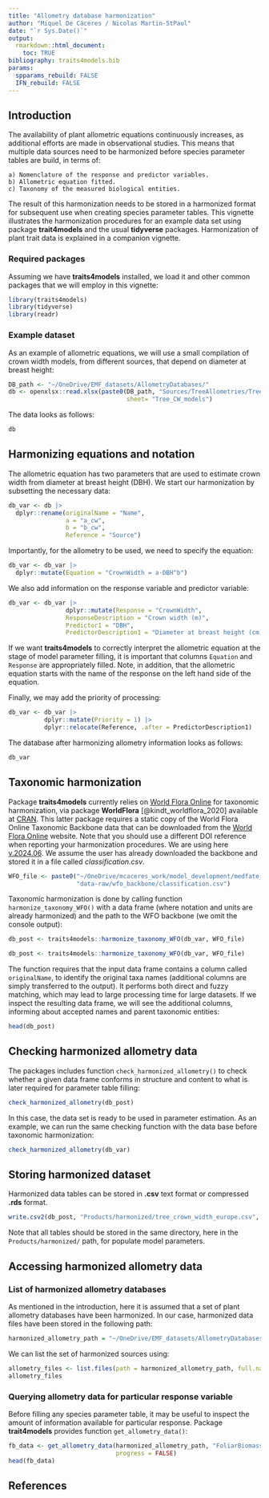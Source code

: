 ```yaml
---
title: "Allometry database harmonization"
author: "Miquel De Cáceres / Nicolas Martin-StPaul"
date: "`r Sys.Date()`"
output: 
  rmarkdown::html_document:
    toc: TRUE
bibliography: traits4models.bib
params:
  spparams_rebuild: FALSE
  IFN_rebuild: FALSE
---
```


## Introduction

The availability of plant allometric equations continuously increases, as additional efforts are made in observational studies. This means that multiple data sources need to be harmonized before species parameter tables are build, in terms of:

    a) Nomenclature of the response and predictor variables.
    b) Allometric equation fitted.
    c) Taxonomy of the measured biological entities. 

The result of this harmonization needs to be stored in a harmonized format for subsequent use when creating species parameter tables. This vignette illustrates the harmonization procedures for an example data set using package **trait4models** and the usual **tidyverse** packages. Harmonization of plant trait data is explained in a companion vignette.

### Required packages

Assuming we have **traits4models** installed, we load it and other common packages that we will employ in this vignette:
```r
library(traits4models)
library(tidyverse)
library(readr)
```


### Example dataset

As an example of allometric equations, we will use a small compilation of crown width models, from different sources, that depend on diameter at breast height:

```r
DB_path <- "~/OneDrive/EMF_datasets/AllometryDatabases/"
db <- openxlsx::read.xlsx(paste0(DB_path, "Sources/TreeAllometries/TreeAllometries.xlsx"),
                                 sheet= "Tree_CW_models")
```

The data looks as follows:
```r
db
```


## Harmonizing equations and notation

The allometric equation has two parameters that are used to estimate crown width from diameter at breast height (DBH). We start our harmonization by subsetting the necessary data:
```r
db_var <- db |>
  dplyr::rename(originalName = "Name",
                a = "a_cw",
                b = "b_cw",
                Reference = "Source") 
```

Importantly, for the allometry to be used, we need to specify the equation:
```r
db_var <- db_var |>
  dplyr::mutate(Equation = "CrownWidth = a·DBH^b")
```

We also add information on the response variable and predictor variable:
```r
db_var <- db_var |>
                dplyr::mutate(Response = "CrownWidth",
                ResponseDescription = "Crown width (m)",
                Predictor1 = "DBH",
                PredictorDescription1 = "Diameter at breast height (cm)")
```

If we want **traits4models** to correctly interpret the allometric equation at the stage of model parameter filling, it is important that columns `Equation` and `Response` are appropriately filled. Note, in addition, that the allometric equation starts with the name of the response on the left hand side of the equation.

Finally, we may add the priority of processing:
```r
db_var <- db_var |>
          dplyr::mutate(Priority = 1) |>
          dplyr::relocate(Reference, .after = PredictorDescription1)
```

The database after harmonizing allometry information looks as follows:
```r
db_var
```


## Taxonomic harmonization

Package **traits4models** currently relies on [World Flora Online](https://www.worldfloraonline.org/) for taxonomic harmonization, via package **WorldFlora** [@kindt_worldflora_2020] available at [CRAN](https://cran.r-project.org/package=WorldFlora). This latter package requires a static copy of the World Flora Online Taxonomic Backbone data that can be downloaded from the [World Flora Online](https://www.worldfloraonline.org/) website. Note that you should use a different DOI reference when reporting your harmonization procedures. We are using here [v.2024.06](https://doi.org/10.5281/zenodo.7460141). We assume the user has already downloaded the backbone and stored it in a file called *classification.csv*. 

```r
WFO_file <- paste0("~/OneDrive/mcaceres_work/model_development/medfate_parameterization/traits_and_models/", 
                   "data-raw/wfo_backbone/classification.csv")
```

Taxonomic harmonization is done by calling function `harmonize_taxonomy_WFO()` with a data frame (where notation and units are already harmonized) and the path to the WFO backbone (we omit the console output):

```r
db_post <- traits4models::harmonize_taxonomy_WFO(db_var, WFO_file)
```

```r
db_post <- traits4models::harmonize_taxonomy_WFO(db_var, WFO_file)
```

The function requires that the input data frame contains a column called `originalName`, to identify the original taxa names (additional columns are simply transferred to the output). It performs both direct and fuzzy matching, which may lead to large processing time for large datasets. If we inspect the resulting data frame, we will see the additional columns, informing about accepted names and parent taxonomic entities:

```r
head(db_post)
```

## Checking harmonized allometry data

The packages includes function `check_harmonized_allometry()` to check whether a given data frame conforms in structure and content to what is later required for parameter table filling:

```r
check_harmonized_allometry(db_post)
```

In this case, the data set is ready to be used in parameter estimation. As an example, we can run the same checking function with the data base before taxonomic harmonization:

```r
check_harmonized_allometry(db_var)
```

## Storing harmonized dataset

Harmonized data tables can be stored in **.csv** text format or compressed **.rds** format. 

```r
write.csv2(db_post, "Products/harmonized/tree_crown_width_europe.csv", row.names = FALSE)
```
Note that all tables should be stored in the same directory, here in the `Products/harmonized/` path, for populate model parameters.

## Accessing harmonized allometry data

### List of harmonized allometry databases

As mentioned in the introduction, here it is assumed that a set of plant allometry databases have been harmonized. In our case, harmonized data files have been stored in the following path:

```r
harmonized_allometry_path = "~/OneDrive/EMF_datasets/AllometryDatabases/Products/harmonized"
```

We can list the set of harmonized sources using:
```r
allometry_files <- list.files(path = harmonized_allometry_path, full.names = FALSE)
allometry_files
```

### Querying allometry data for particular response variable

Before filling any species parameter table, it may be useful to inspect the amount of information available for particular response. Package **trait4models** provides function `get_allometry_data()`:

```r
fb_data <- get_allometry_data(harmonized_allometry_path, "FoliarBiomass",
                              progress = FALSE)
head(fb_data)
```


## References

